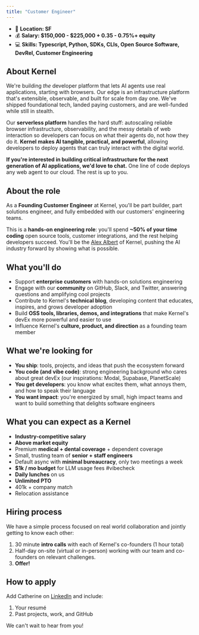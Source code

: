 ```yaml
---
title: "Customer Engineer"
---
```


- 🌆 **Location: SF**
- 💰 **Salary: &#36;150,000 - &#36;225,000 + 0.35 - 0.75&#37;+ equity**
- 💻 **Skills: Typescript, Python, SDKs, CLIs, Open Source Software, DevRel, Customer Engineering**

## About Kernel

We're building *the* developer platform that lets AI agents use real applications, starting with browsers. Our edge is an infrastructure platform that's extensible, observable, and built for scale from day one. We've shipped foundational tech, landed paying customers, and are well-funded while still in stealth.

Our **serverless platform** handles the hard stuff: autoscaling reliable browser infrastructure, observability, and the messy details of web interaction so developers can focus on what their agents do, not how they do it. **Kernel makes AI tangible, practical, and powerful**, allowing developers to deploy agents that can truly interact with the digital world.

**If you're interested in building critical infrastructure for the next generation of AI applications, we'd love to chat.** One line of code deploys any web agent to our cloud. The rest is up to you.

## About the role

As a **Founding Customer Engineer** at Kernel, you'll be part builder, part solutions engineer, and fully embedded with our customers' engineering teams.

This is a **hands-on engineering role**: you'll spend **~50% of your time coding** open source tools, customer integrations, and the rest helping developers succeed. You'll be the [Alex Albert](https://x.com/alexalbert__) of Kernel, pushing the AI industry forward by showing what is possible.

## What you'll do

- Support **enterprise customers** with hands-on solutions engineering
- Engage with our **community** on GitHub, Slack, and Twitter, answering questions and amplifying cool projects
- Contribute to Kernel's **technical blog**, developing content that educates, inspires, and grows developer adoption
- Build **OSS tools, libraries, demos, and integrations** that make Kernel's devEx more powerful and easier to use
- Influence Kernel's **culture, product, and direction** as a founding team member

## What we're looking for

- **You ship**: tools, projects, and ideas that push the ecosystem forward
- **You code (and vibe code)**: strong engineering background who cares about great devEx (our inspirations: Modal, Supabase, PlanetScale)
- **You get developers**: you know what excites them, what annoys them, and how to speak their language
- **You want impact**: you're energized by small, high impact teams and want to build something that delights software engineers

## What you can expect as a Kernel

- **Industry-competitive salary**
- **Above market equity**
- Premium **medical + dental coverage** + dependent coverage
- Small, trusting team of **senior + staff engineers**
- Default async with **minimal bureaucracy**, only two meetings a week
- **$1k / mo budget** for LLM usage fees #vibecheck
- **Daily lunches** on us
- **Unlimited PTO**
- 401k + company match
- Relocation assistance

## Hiring process

We have a simple process focused on real world collaboration and jointly getting to know each other:

1. 30 minute **intro calls** with each of Kernel's co-founders (1 hour total)
2. Half-day on-site (virtual or in-person) working with our team and co-founders on relevant challenges.
3. **Offer!**

## How to apply

Add Catherine on [LinkedIn](https://www.linkedin.com/in/juecd/) and include:

1. Your resumé
2. Past projects, work, and GitHub

We can't wait to hear from you!
